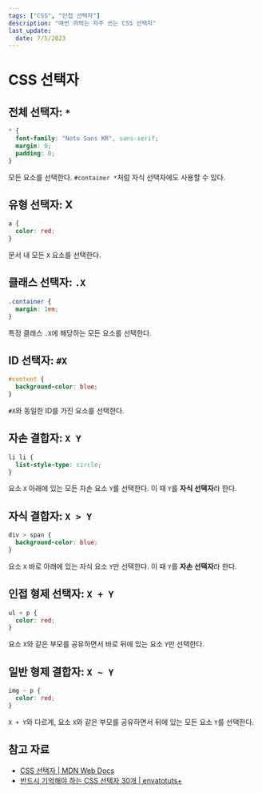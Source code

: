 ```yaml
---
tags: ["CSS", "인접 선택자"]
description: "매번 까먹는 자주 쓰는 CSS 선택자"
last_update:
  date: 7/5/2023
---
```


# CSS 선택자

## 전체 선택자: `*`

```css
* {
  font-family: "Noto Sans KR", sans-serif;
  margin: 0;
  padding: 0;
}
```

모든 요소를 선택한다. `#container *`처럼 자식 선택자에도 사용할 수 있다.

## 유형 선택자: X

```css
a {
  color: red;
}
```

문서 내 모든 `X` 요소를 선택한다.

## 클래스 선택자: `.X`

```css
.container {
  margin: 1em;
}
```

특정 클래스 `.X`에 해당하는 모든 요소를 선택한다.

## ID 선택자: `#X`

```css
#content {
  background-color: blue;
}
```

`#X`와 동일한 ID를 가진 요소를 선택한다.

## 자손 결합자: `X Y`

```css
li li {
  list-style-type: circle;
}
```

요소 `X` 아래에 있는 모든 자손 요소 `Y`를 선택한다. 이 때 `Y`를 **자식 선택자**라 한다.

## 자식 결합자: `X > Y`

```css
div > span {
  background-color: blue;
}
```

요소 `X` 바로 아래에 있는 자식 요소 `Y`만 선택한다. 이 때 `Y`를 **자손 선택자**라 한다.

## 인접 형제 선택자: `X + Y`

```css
ul + p {
  color: red;
}
```

요소 `X`와 같은 부모를 공유하면서 바로 뒤에 있는 요소 `Y`만 선택한다.

## 일반 형제 결합자: `X ~ Y`

```css
img ~ p {
  color: red;
}
```

`X + Y`와 다르게, 요소 `X`와 같은 부모를 공유하면서 뒤에 있는 모든 요소 `Y`를 선택한다.

## 참고 자료

- [CSS 선택자 | MDN Web Docs](https://developer.mozilla.org/ko/docs/Web/CSS/CSS_Selectors)
- [반드시 기억해야 하는 CSS 선택자 30개 | envatotuts+](https://code.tutsplus.com/ko/tutorials/the-30-css-selectors-you-must-memorize--net-16048)

